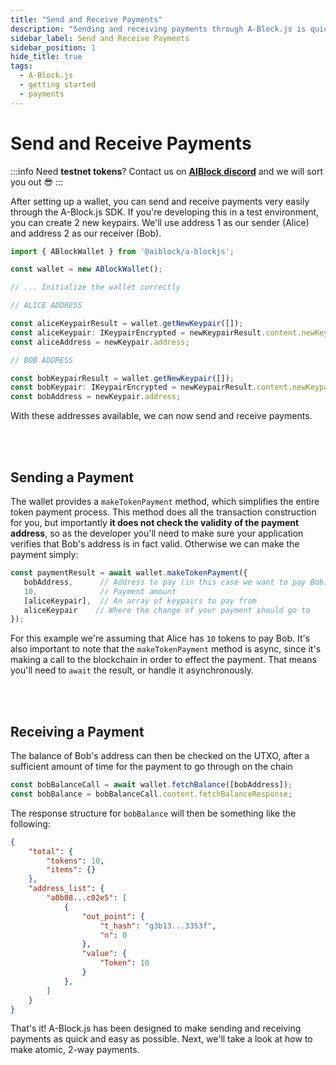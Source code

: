 ```yaml
---
title: "Send and Receive Payments"
description: "Sending and receiving payments through A-Block.js is quick and simple"
sidebar_label: Send and Receive Payments
sidebar_position: 1
hide_title: true
tags:
  - A-Block.js
  - getting started
  - payments
---
```


# Send and Receive Payments

:::info
Need **testnet tokens**? Contact us on [**AIBlock discord**](https://discord.gg/dDgabkJMEG) and we will sort you out 😎
:::

After setting up a wallet, you can send and receive payments very easily through the A-Block.js SDK. If you're developing 
this in a test environment, you can create 2 new keypairs. We'll use address 1 as our sender (Alice) and address 2 as our receiver (Bob).

```javascript
import { ABlockWallet } from '@aiblock/a-blockjs';

const wallet = new ABlockWallet();

// ... Initialize the wallet correctly

// ALICE ADDRESS

const aliceKeypairResult = wallet.getNewKeypair([]);
const aliceKeypair: IKeypairEncrypted = newKeypairResult.content.newKeypairResponse;
const aliceAddress = newKeypair.address;

// BOB ADDRESS

const bobKeypairResult = wallet.getNewKeypair([]);
const bobKeypair: IKeypairEncrypted = newKeypairResult.content.newKeypairResponse;
const bobAddress = newKeypair.address;
```

With these addresses available, we can now send and receive payments.

<br></br>

## Sending a Payment

The wallet provides a `makeTokenPayment` method, which simplifies the entire token payment process. This method does all the transaction construction for you, but importantly **it does not check the validity of the payment address**, so 
as the developer you'll need to make sure your application verifies that Bob's address is in fact valid. Otherwise we can make the payment simply:

```javascript
const paymentResult = await wallet.makeTokenPayment({
   bobAddress,      // Address to pay (in this case we want to pay Bob)
   10,              // Payment amount
   [aliceKeypair],  // An array of keypairs to pay from
   aliceKeypair    // Where the change of your payment should go to
});
```

For this example we're assuming that Alice has `10` tokens to pay Bob. It's also important to note that the `makeTokenPayment` method is async, since it's making a call to the blockchain in order to effect the payment. That means 
you'll need to `await` the result, or handle it asynchronously.

<br></br>

## Receiving a Payment

The balance of Bob's address can then be checked on the UTXO, after a sufficient amount of time for the payment to go through on the chain

```javascript
const bobBalanceCall = await wallet.fetchBalance([bobAddress]);
const bobBalance = bobBalanceCall.content.fetchBalanceResponse;
```

The response structure for `bobBalance` will then be something like the following:

```json
{
    "total": {
        "tokens": 10,
        "items": {}
    },
    "address_list": {
        "a0b08...c02e5": [
            {
                "out_point": {
                    "t_hash": "g3b13...3353f",
                    "n": 0
                },
                "value": {
                    "Token": 10
                }
            },
        ]
    }
}
```

That's it! A-Block.js has been designed to make sending and receiving payments as quick and easy as possible. Next, we'll take a look at how to make atomic, 2-way payments.
